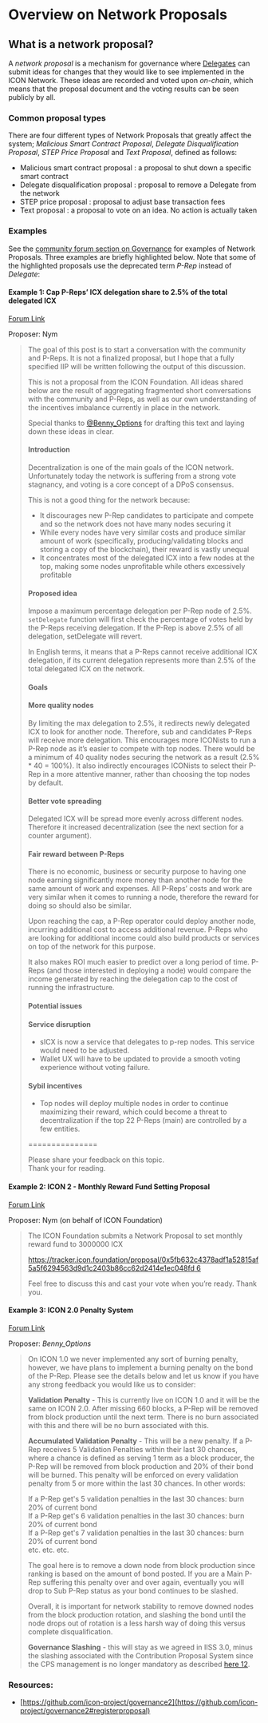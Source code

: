 # Overview on Network Proposals

## What is a network proposal?

A _network proposal_ is a mechanism for governance where [Delegates](/operate-icon/governance/delegates) can submit ideas for changes that they would like to see implemented in the ICON Network. These ideas are recorded and voted upon _on-chain_, which means that the proposal document and the voting results can be seen publicly by all.

### Common proposal types

There are four different types of Network Proposals that greatly affect the system; _Malicious Smart Contract Proposal_, _Delegate Disqualification Proposal_, _STEP Price Proposal_ and _Text Proposal_, defined as follows:

* Malicious smart contract proposal : a proposal to shut down a specific smart contract
* Delegate disqualification proposal : proposal to remove a Delegate from the network
* STEP price proposal : proposal to adjust base transaction fees
* Text proposal : a proposal to vote on an idea. No action is actually taken

### Examples

See the [community forum section on Governance](https://forum.icon.community/c/governance/22) for examples of Network Proposals. Three examples are briefly highlighted below. Note that some of the highlighted proposals use the deprecated term _P-Rep_ instead of _Delegate_:

#### Example 1: Cap P-Reps’ ICX delegation share to 2.5% of the total delegated ICX

[Forum Link](https://forum.icon.community/t/cap-p-reps-icx-delegation-share-to-2-5-of-the-total-delegated-icx/2333)

Proposer: Nym

> The goal of this post is to start a conversation with the community and P-Reps. It is not a finalized proposal, but I hope that a fully specified IIP will be written following the output of this discussion.
>
> This is not a proposal from the ICON Foundation. All ideas shared below are the result of aggregating fragmented short conversations with the community and P-Reps, as well as our own understanding of the incentives imbalance currently in place in the network.
>
> Special thanks to [@Benny\_Options](https://forum.icon.community/u/bennyoptions_ll) for drafting this text and laying down these ideas in clear.
>
> #### Introduction
>
> Decentralization is one of the main goals of the ICON network. Unfortunately today the network is suffering from a strong vote stagnancy, and voting is a core concept of a DPoS consensus.
>
> This is not a good thing for the network because:
>
> * It discourages new P-Rep candidates to participate and compete and so the network does not have many nodes securing it
> * While every nodes have very similar costs and produce similar amount of work (specifically, producing/validating blocks and storing a copy of the blockchain), their reward is vastly unequal
> * It concentrates most of the delegated ICX into a few nodes at the top, making some nodes unprofitable while others excessively profitable
>
> #### Proposed idea
>
> Impose a maximum percentage delegation per P-Rep node of 2.5%. `setDelegate` function will first check the percentage of votes held by the P-Reps receiving delegation. If the P-Rep is above 2.5% of all delegation, setDelegate will revert.
>
> In English terms, it means that a P-Reps cannot receive additional ICX delegation, if its current delegation represents more than 2.5% of the total delegated ICX on the network.
>
> #### Goals
>
> #### More quality nodes
>
> By limiting the max delegation to 2.5%, it redirects newly delegated ICX to look for another node. Therefore, sub and candidates P-Reps will receive more delegation. This encourages more ICONists to run a P-Rep node as it’s easier to compete with top nodes. There would be a minimum of 40 quality nodes securing the network as a result (2.5% \* 40 = 100%). It also indirectly encourages ICONists to select their P-Rep in a more attentive manner, rather than choosing the top nodes by default.
>
> #### Better vote spreading
>
> Delegated ICX will be spread more evenly across different nodes. Therefore it increased decentralization (see the next section for a counter argument).
>
> #### Fair reward between P-Reps
>
> There is no economic, business or security purpose to having one node earning significantly more money than another node for the same amount of work and expenses. All P-Reps’ costs and work are very similar when it comes to running a node, therefore the reward for doing so should also be similar.
>
> Upon reaching the cap, a P-Rep operator could deploy another node, incurring additional cost to access additional revenue. P-Reps who are looking for additional income could also build products or services on top of the network for this purpose.
>
> It also makes ROI much easier to predict over a long period of time. P-Reps (and those interested in deploying a node) would compare the income generated by reaching the delegation cap to the cost of running the infrastructure.
>
> #### Potential issues
>
> #### Service disruption
>
> * sICX is now a service that delegates to p-rep nodes. This service would need to be adjusted.
> * Wallet UX will have to be updated to provide a smooth voting experience without voting failure.
>
> #### Sybil incentives
>
> * Top nodes will deploy multiple nodes in order to continue maximizing their reward, which could become a threat to decentralization if the top 22 P-Reps (main) are controlled by a few entities.
>
> \===============
>
> Please share your feedback on this topic.\
> Thank your for reading.

#### Example 2: ICON 2 - Monthly Reward Fund Setting Proposal

[Forum Link](https://forum.icon.community/t/icon-2-monthly-reward-fund-setting-proposal/2431)

Proposer: Nym (on behalf of ICON Foundation)

> The ICON Foundation submits a Network Proposal to set monthly reward fund to 3000000 ICX
>
> [https://tracker.icon.foundation/proposal/0x5fb632c4378adf1a52815af5a5f6294563d9d1c2403b86cc62d2414e1ec048fd 6](https://tracker.icon.foundation/proposal/0x5fb632c4378adf1a52815af5a5f6294563d9d1c2403b86cc62d2414e1ec048fd)
>
> Feel free to discuss this and cast your vote when you’re ready. Thank you.

#### Example 3: ICON 2.0 Penalty System

[Forum Link](https://forum.icon.community/t/icon-2-0-penalty-system/1296)

Proposer: _Benny\_Options_

> On ICON 1.0 we never implemented any sort of burning penalty, however, we have plans to implement a burning penalty on the bond of the P-Rep. Please see the details below and let us know if you have any strong feedback you would like us to consider:
>
> **Validation Penalty** - This is currently live on ICON 1.0 and it will be the same on ICON 2.0. After missing 660 blocks, a P-Rep will be removed from block production until the next term. There is no burn associated with this and there will be no burn associated with this.
>
> **Accumulated Validation Penalty** - This will be a new penalty. If a P-Rep receives 5 Validation Penalties within their last 30 chances, where a chance is defined as serving 1 term as a block producer, the P-Rep will be removed from block production and 20% of their bond will be burned. This penalty will be enforced on every validation penalty from 5 or more within the last 30 chances. In other words:
>
> If a P-Rep get's 5 validation penalties in the last 30 chances: burn 20% of current bond\
> If a P-Rep get's 6 validation penalties in the last 30 chances: burn 20% of current bond\
> If a P-Rep get's 7 validation penalties in the last 30 chances: burn 20% of current bond\
> etc. etc. etc.
>
> The goal here is to remove a down node from block production since ranking is based on the amount of bond posted. If you are a Main P-Rep suffering this penalty over and over again, eventually you will drop to Sub P-Rep status as your bond continues to be slashed.
>
> Overall, it is important for network stability to remove downed nodes from the block production rotation, and slashing the bond until the node drops out of rotation is a less harsh way of doing this versus complete disqualification.
>
> **Governance Slashing** - this will stay as we agreed in IISS 3.0, minus the slashing associated with the Contribution Proposal System since the CPS management is no longer mandatory as described [here 12](https://forum.icon.community/t/minor-modification-to-the-contribution-proposal-system/1279).

### Resources:

* [https://github.com/icon-project/governance2](https://github.com/icon-project/governance2#registerproposal)
